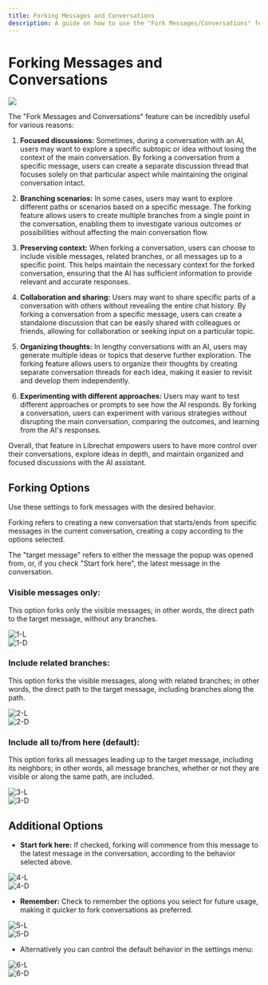 ```yaml
---
title: Forking Messages and Conversations
description: A guide on how to use the "Fork Messages/Conversations" feature in our app to create new conversations from specific messages with desired behavior.
---
```



# Forking Messages and Conversations

<Image
src="https://github.com/TrinhNgocThanh/mylinks.com.vn/assets/32828263/5187e8e2-b1c1-4954-979c-9c3b8cfabe9e"
width={1024}
height={512}
/>

The "Fork Messages and Conversations" feature can be incredibly useful for various reasons:

1. **Focused discussions:** Sometimes, during a conversation with an AI, users may want to explore a specific subtopic or idea without losing the context of the main conversation. By forking a conversation from a specific message, users can create a separate discussion thread that focuses solely on that particular aspect while maintaining the original conversation intact.

2. **Branching scenarios:** In some cases, users may want to explore different paths or scenarios based on a specific message. The forking feature allows users to create multiple branches from a single point in the conversation, enabling them to investigate various outcomes or possibilities without affecting the main conversation flow.

3. **Preserving context:** When forking a conversation, users can choose to include visible messages, related branches, or all messages up to a specific point. This helps maintain the necessary context for the forked conversation, ensuring that the AI has sufficient information to provide relevant and accurate responses.

4. **Collaboration and sharing:** Users may want to share specific parts of a conversation with others without revealing the entire chat history. By forking a conversation from a specific message, users can create a standalone discussion that can be easily shared with colleagues or friends, allowing for collaboration or seeking input on a particular topic.

5. **Organizing thoughts:** In lengthy conversations with an AI, users may generate multiple ideas or topics that deserve further exploration. The forking feature allows users to organize their thoughts by creating separate conversation threads for each idea, making it easier to revisit and develop them independently.

6. **Experimenting with different approaches:** Users may want to test different approaches or prompts to see how the AI responds. By forking a conversation, users can experiment with various strategies without disrupting the main conversation, comparing the outcomes, and learning from the AI's responses.

Overall, that feature in Librechat empowers users to have more control over their conversations, explore ideas in depth, and maintain organized and focused discussions with the AI assistant.

## Forking Options

Use these settings to fork messages with the desired behavior.

Forking refers to creating a new conversation that starts/ends from specific messages in the current conversation, creating a copy according to the options selected.

The "target message" refers to either the message the popup was opened from, or, if you check "Start fork here", the latest message in the conversation.


### Visible messages only: 
This option forks only the visible messages; in other words, the direct path to the target message, without any branches.

<div style={{padding: "20px", display: "flex", justifyContent: "center", alignItems: "center", flexDirection: "column"}}>
  <div className="image-light-theme">
    <img src="https://github.com/TrinhNgocThanh/mylinks.com.vn/assets/32828263/873bdba1-de1f-4b84-a996-b2dbfc866d55" alt="1-L" style={{borderRadius: "10px"}} />
  </div>

  <div className="image-dark-theme">
    <img src="https://github.com/TrinhNgocThanh/mylinks.com.vn/assets/32828263/0ed6ea88-5840-4dda-8f8b-305a4c34a050" alt="1-D" style={{borderRadius: "10px"}} />
  </div>
</div>


### Include related branches:
This option forks the visible messages, along with related branches; in other words, the direct path to the target message, including branches along the path.

<div style={{padding: "20px", display: "flex", justifyContent: "center", alignItems: "center", flexDirection: "column"}}>
  <div className="image-light-theme">
    <img src="https://github.com/TrinhNgocThanh/mylinks.com.vn/assets/32828263/e633f701-acf5-4878-bdd1-29abacb3e3e7" alt="2-L" style={{borderRadius: "10px"}} />
  </div>

  <div className="image-dark-theme">
    <img src="https://github.com/TrinhNgocThanh/mylinks.com.vn/assets/32828263/0c297451-990b-4ab2-9ff2-bc3958ab7129" alt="2-D" style={{borderRadius: "10px"}} />
  </div>
</div>

### Include all to/from here (default):
This option forks all messages leading up to the target message, including its neighbors; in other words, all message branches, whether or not they are visible or along the same path, are included.

<div style={{padding: "20px", display: "flex", justifyContent: "center", alignItems: "center", flexDirection: "column"}}>
  <div className="image-light-theme">
    <img src="https://github.com/TrinhNgocThanh/mylinks.com.vn/assets/32828263/d19b427b-e018-41e6-ab1a-6306a94be26b" alt="3-L" style={{borderRadius: "10px"}} />
  </div>

  <div className="image-dark-theme">
    <img src="https://github.com/TrinhNgocThanh/mylinks.com.vn/assets/32828263/ae3e5086-7b8f-417f-8b6e-073776536a49" alt="3-D" style={{borderRadius: "10px"}} />
  </div>
</div>

## Additional Options

- **Start fork here:** If checked, forking will commence from this message to the latest message in the conversation, according to the behavior selected above.

<div style={{padding: "20px", display: "flex", justifyContent: "center", alignItems: "center", flexDirection: "column"}}>
  <div className="image-light-theme">
    <img src="https://github.com/TrinhNgocThanh/mylinks.com.vn/assets/32828263/801e50e4-749a-42f3-83bd-a3fc06c6e189" alt="4-L" style={{borderRadius: "10px"}} />
  </div>

  <div className="image-dark-theme">
    <img src="https://github.com/TrinhNgocThanh/mylinks.com.vn/assets/32828263/bb2f2e39-091e-4b5b-926d-bf36c7a65079" alt="4-D" style={{borderRadius: "10px"}} />
  </div>
</div>

- **Remember:** Check to remember the options you select for future usage, making it quicker to fork conversations as preferred.

<div style={{padding: "20px", display: "flex", justifyContent: "center", alignItems: "center", flexDirection: "column"}}>
  <div className="image-light-theme">
    <img src="https://github.com/TrinhNgocThanh/mylinks.com.vn/assets/32828263/9a9f61db-c3ec-4139-8f3a-e25557d95066" alt="5-L" style={{borderRadius: "10px"}} />
  </div>

  <div className="image-dark-theme">
    <img src="https://github.com/TrinhNgocThanh/mylinks.com.vn/assets/32828263/a567965f-881e-423b-9eec-e3004643a560" alt="5-D" style={{borderRadius: "10px"}} />
  </div>
</div>

- Alternatively you can control the default behavior in the settings menu:

<div style={{padding: "20px", display: "flex", justifyContent: "center", alignItems: "center", flexDirection: "column"}}>
  <div className="image-light-theme">
    <img src="https://github.com/TrinhNgocThanh/mylinks.com.vn/assets/32828263/c85fabb7-7d92-4e63-9190-ac3f4470b505" alt="6-L" />
  </div>

  <div className="image-dark-theme">
    <img src="https://github.com/TrinhNgocThanh/mylinks.com.vn/assets/32828263/2ba9dfc0-8b21-4297-bf67-9bf6b2ff0aa2" alt="6-D" />
  </div>
</div>